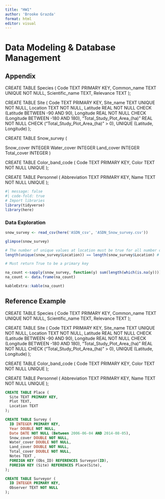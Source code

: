 ```yaml
---
title: "HW1"
author: 'Brooke Grazda'
format: html
editor: visual
---
```

# Data Modeling & Database Management

## Appendix
CREATE TABLE Species (
    Code TEXT PRIMARY KEY,
    Common_name TEXT UNIQUE NOT NULL,
    Scientific_name TEXT,
    Relevance TEXT
);

CREATE TABLE Site (
    Code TEXT PRIMARY KEY,
    Site_name TEXT UNIQUE NOT NULL,
    Location TEXT NOT NULL,
    Latitude REAL NOT NULL CHECK (Latitude BETWEEN -90 AND 90),
    Longitude REAL NOT NULL CHECK (Longitude BETWEEN -180 AND 180),
    "Total_Study_Plot_Area_(ha)" REAL NOT NULL
        CHECK ("Total_Study_Plot_Area_(ha)" > 0),
    UNIQUE (Latitude, Longitude)
);

CREATE TABLE Snow_survey (

  Snow_cover INTEGER
  Water_cover INTEGER
  Land_cover INTEGER
  Total_cover INTEGER
)

CREATE TABLE Color_band_code (
    Code TEXT PRIMARY KEY,
    Color TEXT NOT NULL UNIQUE
);

CREATE TABLE Personnel (
    Abbreviation TEXT PRIMARY KEY,
    Name TEXT NOT NULL UNIQUE
);
```r
#| message: false
#| code-fold: true
# Import libraries
library(tidyverse)
library(here)
```
### Data Exploration
```r
snow_survey <- read_csv(here('ASDN_csv', 'ASDN_Snow_survey.csv'))

glimpse(snow_survey)

# The number of unique values at location must be true for all number of rows in the column
length(unique(snow_survey$Location)) == length(snow_survey$Location) # Returns False

# Must return True to be a primary key


```

```r
na_count <-sapply(snow_survey, function(y) sum(length(which(is.na(y)))))
na_count <- data.frame(na_count)

kableExtra::kable(na_count)
```

## Reference Example
CREATE TABLE Species (
    Code TEXT PRIMARY KEY,
    Common_name TEXT UNIQUE NOT NULL,
    Scientific_name TEXT,
    Relevance TEXT
);

CREATE TABLE Site (
    Code TEXT PRIMARY KEY,
    Site_name TEXT UNIQUE NOT NULL,
    Location TEXT NOT NULL,
    Latitude REAL NOT NULL CHECK (Latitude BETWEEN -90 AND 90),
    Longitude REAL NOT NULL CHECK (Longitude BETWEEN -180 AND 180),
    "Total_Study_Plot_Area_(ha)" REAL NOT NULL
        CHECK ("Total_Study_Plot_Area_(ha)" > 0),
    UNIQUE (Latitude, Longitude)
);

CREATE TABLE Color_band_code (
    Code TEXT PRIMARY KEY,
    Color TEXT NOT NULL UNIQUE
);

CREATE TABLE Personnel (
    Abbreviation TEXT PRIMARY KEY,
    Name TEXT NOT NULL UNIQUE
);


```sql
CREATE TABLE Place (
  Site TEXT PRIMARY KEY,
  Plot TEXT, 
  Location TEXT 
);

CREATE TABLE Survey (
  ID INTEGER PRIMARY KEY,
  Year DOUBLE NOT NULL,
  Date DATE NOT NULL (Between 2006-06-04 AND 2014-08-05),
  Snow_cover DOUBLE NOT NULL,
  Water_cover DOUBLE NOT NULL,
  Land_cover DOUBLE NOT NULL,
  Total_cover DOUBLE NOT NULL,
  Notes TEXT ,
  FOREIGN KEY (Obs_ID) REFERENCES Surveyor(ID),
  FOREIGN KEY (Site) REFERENCES Place(Site),
);

CREATE TABLE Surveyor (
  ID INTEGER PRIMARY KEY,
  Observer TEXT NOT NULL
);
```












